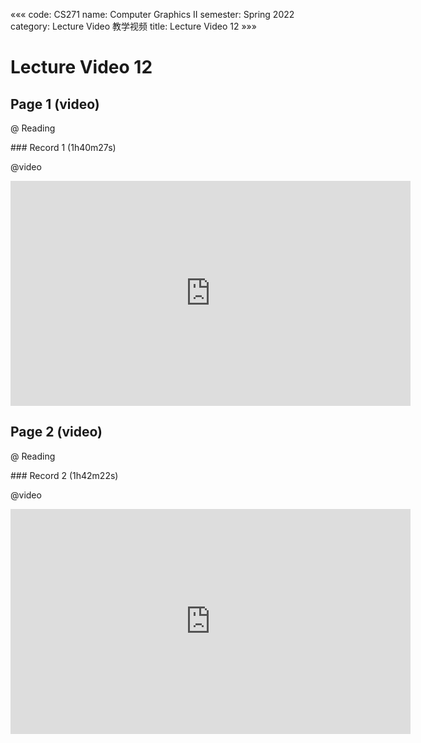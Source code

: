 «««
code: CS271
name: Computer Graphics II
semester: Spring 2022
category: Lecture Video 教学视频
title: Lecture Video 12
»»»

# Lecture Video 12

## Page 1 (video)

@ Reading

<div class="markdown-body">
### Record 1 (1h40m27s)
</div>

@video

<iframe src="https://sbfull.com/e/qelispgm2ixj.html" frameborder=0 marginwidth=0 marginheight=0 scrolling=no width=640 height=360 allowfullscreen></iframe>


## Page 2 (video)

@ Reading

<div class="markdown-body">
### Record 2 (1h42m22s)
</div>

@video

<iframe src="https://sbfull.com/e/ufk8sf0l0x0p.html" frameborder=0 marginwidth=0 marginheight=0 scrolling=no width=640 height=360 allowfullscreen></iframe>


